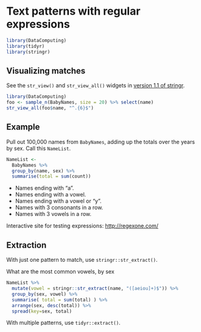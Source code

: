 # Text patterns with regular expressions

```r
library(DataComputing)
library(tidyr)
library(stringr)
```

## Visualizing matches

See the `str_view()` and `str_view_all()` widgets in [version 1.1 of stringr](https://blog.rstudio.org/2016/08/24/stringr-1-1-0/).

```r
library(DataComputing)
foo <- sample_n(BabyNames, size = 20) %>% select(name)
str_view_all(foo$name, "^.{6}$")
```

## Example

Pull out 100,000 names from `BabyNames`, adding up the totals over the years by sex.  Call this `NameList`.

```r
NameList <-
  BabyNames %>%
  group_by(name, sex) %>%
  summarise(total = sum(count))
```


* Names ending with "a".
* Names ending with a vowel.
* Names ending with a vowel or "y".
* Names with 3 consonants in a row.
* Names with 3 vowels in a row.

Interactive site for testing expressions: <http://regexone.com/>

## Extraction

With just one pattern to match, use `stringr::str_extract()`.

What are the most common vowels, by sex
```r
NameList %>%
  mutate(vowel = stringr::str_extract(name, "([aeiou]+)$")) %>%
  group_by(sex, vowel) %>%
  summarise( total = sum(total) ) %>%
  arrange(sex, desc(total)) %>%
  spread(key=sex, total)
```

With multiple patterns, use `tidyr::extract()`.
